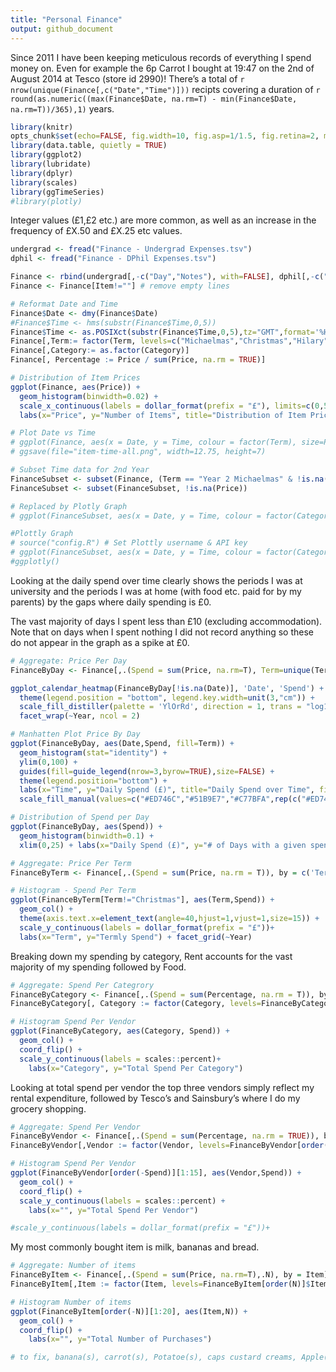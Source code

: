 ```yaml
---
title: "Personal Finance"
output: github_document
---
```


Since 2011 I have been keeping meticulous records of everything I spend money on. Even for example the 6p Carrot I bought at 19:47 on the 2nd of August 2014 at Tesco (store id 2990)! There's a total of `r nrow(unique(Finance[,c("Date","Time")]))` recipts covering a duration of `r round(as.numeric((max(Finance$Date, na.rm=T) - min(Finance$Date, na.rm=T))/365),1)` years.

```r
library(knitr)
opts_chunk$set(echo=FALSE, fig.width=10, fig.asp=1/1.5, fig.retina=2, message=FALSE, warning=FALSE)
library(data.table, quietly = TRUE)
library(ggplot2)
library(lubridate)
library(dplyr)
library(scales)
library(ggTimeSeries) 
#library(plotly)
```

Integer values (£1,£2 etc.) are more common, as well as an increase in the frequency of £X.50 and £X.25 etc values.

```r
undergrad <- fread("Finance - Undergrad Expenses.tsv")
dphil <- fread("Finance - DPhil Expenses.tsv")

Finance <- rbind(undergrad[,-c("Day","Notes"), with=FALSE], dphil[,-c("Totals:","V13"), with=FALSE])
Finance <- Finance[Item!=""] # remove empty lines

# Reformat Date and Time
Finance$Date <- dmy(Finance$Date)
#Finance$Time <- hms(substr(Finance$Time,0,5))
Finance$Time <- as.POSIXct(substr(Finance$Time,0,5),tz="GMT",format='%H:%M') #, origin="1970-01-01"
Finance[,Term:= factor(Term, levels=c("Michaelmas","Christmas","Hilary","Trinity","Summer"))]
Finance[,Category:= as.factor(Category)]
Finance[, Percentage := Price / sum(Price, na.rm = TRUE)]

# Distribution of Item Prices
ggplot(Finance, aes(Price)) +
  geom_histogram(binwidth=0.02) +
  scale_x_continuous(labels = dollar_format(prefix = "£"), limits=c(0,5)) +
  labs(x="Price", y="Number of Items", title="Distribution of Item Prices")
```

```r

# Plot Date vs Time
# ggplot(Finance, aes(x = Date, y = Time, colour = factor(Term), size=Price, label=Item)) + geom_point(alpha=1/2) + scale_x_date() + labs(x="Date", y="Time", title="Items Bought by Date and Time", color="Term") + scale_size_area(max_size=50) + guides(color=guide_legend(nrow=2,byrow=TRUE),size=FALSE) + theme(legend.position="bottom") + scale_y_datetime(labels = date_format("%H:%M"))
# ggsave(file="item-time-all.png", width=12.75, height=7)

# Subset Time data for 2nd Year
FinanceSubset <- subset(Finance, (Term == "Year 2 Michaelmas" & !is.na(Time)) | (Term == "Year 2 Hilary" & !is.na(Time)) | (Term == "Year 2 Trinity" & !is.na(Time))| (Term == "Year 2 Summer" & !is.na(Time)))
FinanceSubset <- subset(FinanceSubset, !is.na(Price))

# Replaced by Plotly Graph
# ggplot(FinanceSubset, aes(x = Date, y = Time, colour = factor(Category), size=Price, label=Item)) + geom_point(alpha=1/2) + scale_x_date() + labs(x="Date", y="Time", title="Items Bought by Date and Time In 2nd Year", color="Category") + scale_size_area(max_size=30) + guides(size=FALSE) + theme(legend.position="bottom")  + scale_y_datetime(labels = date_format("%H:%M")) + geom_text(data=subset(FinanceSubset, Price > 3),size=4,hjust=-0.15,vjust=0,angle=45,color="Black")

#Plottly Graph
# source("config.R") # Set Plottly username & API key
# ggplot(FinanceSubset, aes(x = Date, y = Time, colour = factor(Category), label=Item)) + geom_point(aes(size=Price,text = paste("Item:",FinanceSubset$Item,"\n Price: £",FinanceSubset$Price)),alpha=1/2) + scale_x_date() + labs(x="Date", y="Time", title="Items Bought by Date and Time In Hilary Term of Year 2", color="Category") + scale_size_area(max_size=30) + guides(size=FALSE) + theme(legend.position="bottom")  + scale_y_datetime(labels = date_format("%H:%M"))
#ggplotly()
```

Looking at the daily spend over time clearly shows the periods I was at university and the periods I was at home (with food etc. paid for by my parents) by the gaps where daily spending is £0.

The vast majority of days I spent less than £10 (excluding accommodation). Note that on days when I spent nothing I did not record anything so these do not appear in the graph as a spike at £0.

```r
# Aggregate: Price Per Day
FinanceByDay <- Finance[,.(Spend = sum(Price, na.rm=T), Term=unique(Term)), by = Date]

ggplot_calendar_heatmap(FinanceByDay[!is.na(Date)], 'Date', 'Spend') +
  theme(legend.position = "bottom", legend.key.width=unit(3,"cm")) +
  scale_fill_distiller(palette = 'YlOrRd', direction = 1, trans = "log10", breaks=c(1,5,10,50,100,500)) +
  facet_wrap(~Year, ncol = 2)

# Manhatten Plot Price By Day
ggplot(FinanceByDay, aes(Date,Spend, fill=Term)) +
  geom_histogram(stat="identity") +
  ylim(0,100) +
  guides(fill=guide_legend(nrow=3,byrow=TRUE),size=FALSE) +
  theme(legend.position="bottom") +
  labs(x="Time", y="Daily Spend (£)", title="Daily Spend over Time", fill="Term") +
  scale_fill_manual(values=c("#ED746C","#51B9E7","#C77BFA",rep(c("#ED746C","#51B9E7","#C77BFA","#59B82A"),3)))

# Distribution of Spend per Day
ggplot(FinanceByDay, aes(Spend)) +
  geom_histogram(binwidth=0.1) +
  xlim(0,25) + labs(x="Daily Spend (£)", y="# of Days with a given spend", title="Distribution of Daily Spend")

# Aggregate: Price Per Term
FinanceByTerm <- Finance[,.(Spend = sum(Price, na.rm = T)), by = c('Term','Year')]

# Histogram - Spend Per Term
ggplot(FinanceByTerm[Term!="Christmas"], aes(Term,Spend)) +
  geom_col() +
  theme(axis.text.x=element_text(angle=40,hjust=1,vjust=1,size=15)) +
  scale_y_continuous(labels = dollar_format(prefix = "£"))+
  labs(x="Term", y="Termly Spend") + facet_grid(~Year)
```

Breaking down my spending by category, Rent accounts for the vast majority of my spending followed by Food.

```r
# Aggregate: Spend Per Categrory
FinanceByCategory <- Finance[,.(Spend = sum(Percentage, na.rm = T)), by = Category]
FinanceByCategory[, Category := factor(Category, levels=FinanceByCategory[order(Spend)]$Category)]

# Histogram Spend Per Vendor
ggplot(FinanceByCategory, aes(Category, Spend)) +
  geom_col() +
  coord_flip() +
  scale_y_continuous(labels = scales::percent)+
	labs(x="Category", y="Total Spend Per Category")

```

Looking at total spend per vendor the top three vendors simply reflect my rental expenditure, followed by Tesco's and Sainsbury's where I do my grocery shopping.

```r
# Aggregate: Spend Per Vendor
FinanceByVendor <- Finance[,.(Spend = sum(Percentage, na.rm = TRUE)), by = Vendor]
FinanceByVendor[,Vendor := factor(Vendor, levels=FinanceByVendor[order(Spend)]$Vendor)]

# Histogram Spend Per Vendor
ggplot(FinanceByVendor[order(-Spend)][1:15], aes(Vendor,Spend)) +
  geom_col() +
  coord_flip() +
  scale_y_continuous(labels = scales::percent) +
	labs(x="", y="Total Spend Per Vendor")

#scale_y_continuous(labels = dollar_format(prefix = "£"))+

```

My most commonly bought item is milk, bananas and bread. 

```r
# Aggregate: Number of items
FinanceByItem <- Finance[,.(Spend = sum(Price, na.rm=T),.N), by = Item][order(-N)]
FinanceByItem[,Item := factor(Item, levels=FinanceByItem[order(N)]$Item)]

# Histogram Number of items
ggplot(FinanceByItem[order(-N)][1:20], aes(Item,N)) +
  geom_col() +
  coord_flip() +
	labs(x="", y="Total Number of Purchases")

# to fix, banana(s), carrot(s), Potatoe(s), caps custard creams, Apple(s)
```